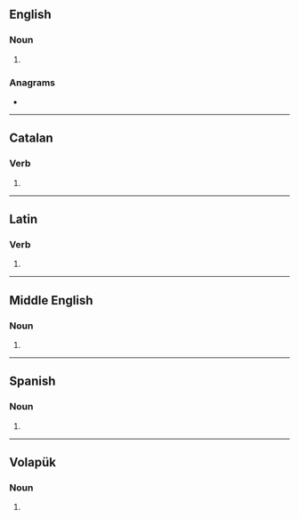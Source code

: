 {{also|Sones|SONEs|sonés|soñes|soñés}}
==English==

===Noun===
{{head|en|noun plural form}}

# {{plural of|sone|lang=en}}

===Anagrams===
* {{anagrams|en|noses}}

----

==Catalan==

===Verb===
{{head|ca|verb form}}

# {{ca-verb form of|p=2|n=sg|t=pres|m=ind|sonar}}

----

==Latin==

===Verb===
{{la-verb-form|sonēs}}

# {{inflection of|sonō||2|s|pres|actv|subj|lang=la}}

----

==Middle English==

===Noun===
{{head|enm|noun plural form}}

# {{plural of|sone|lang=enm}}

----

==Spanish==

===Noun===
{{head|es|noun form|g=m-p}}

# {{plural of|son|lang=es}}

----

==Volapük==

===Noun===
{{head|vo|noun form}}

# {{inflection of|son||dat|p|lang=vo}}